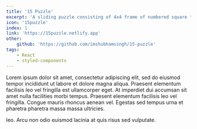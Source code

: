 ```yaml
---
title: '15 Puzzle'
excerpt: 'A sliding puzzle consisting of 4x4 frame of numbered square tiles in an arbitrary ordering'
icon: '15puzzle'
index: 1
link: 'https://15puzzle.netlify.app'
other:
    github: 'https://github.com/imshubhamsingh/15-puzzle'
tags: 
    - React
    - styled-components
---
```


Lorem ipsum dolor sit amet, consectetur adipiscing elit, sed do eiusmod tempor incididunt ut labore et dolore magna aliqua. Praesent elementum facilisis leo vel fringilla est ullamcorper eget. At imperdiet dui accumsan sit amet nulla facilities morbi tempus. Praesent elementum facilisis leo vel fringilla. Congue mauris rhoncus aenean vel. Egestas sed tempus urna et pharetra pharetra massa massa ultricies.

leo. Arcu non odio euismod lacinia at quis risus sed vulputate.